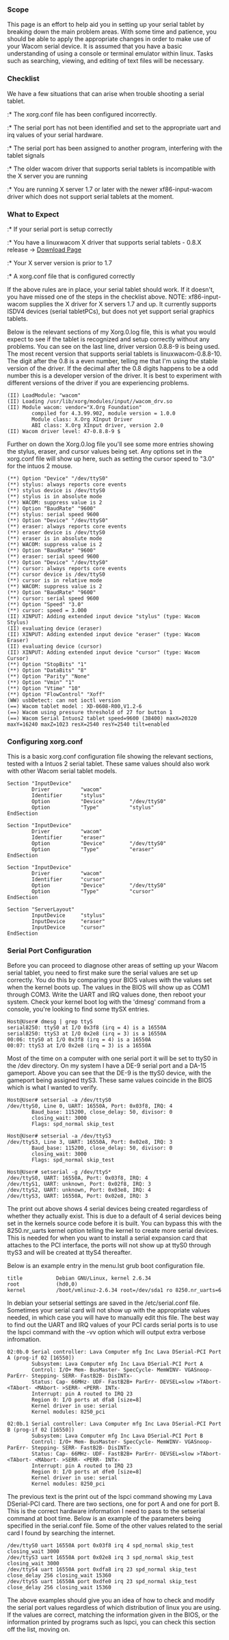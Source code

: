 === Scope ===

This page is an effort to help aid you in setting up your serial tablet by breaking down the main problem areas. With some
time and patience, you should be able to apply the appropriate changes in order to make use of your Wacom serial device. It is assumed that you have a basic understanding of using a console or terminal emulator within linux. Tasks such as searching, viewing, and editing of text files will be necessary.

=== Checklist ===

We have a few situations that can arise when trouble shooting a serial tablet.
:* The xorg.conf file has been configured incorrectly.
:* The serial port has not been identified and set to the appropriate uart and irq values of your serial hardware.
:* The serial port has been assigned to another program, interfering with the tablet signals
:* The older wacom driver that supports serial tablets is incompatible with the X server you are running
:* You are running X server 1.7 or later with the newer xf86-input-wacom driver which does not support serial tablets at the moment.

=== What to Expect ===

:* If your serial port is setup correctly
:* You have a linuxwacom X driver that supports serial tablets - 0.8.X release -> [https://sourceforge.net/projects/linuxwacom/files/ Download Page]
:* Your X server version is prior to 1.7
:* A xorg.conf file that is configured correctly

If the above rules are in place, your serial tablet should work. If it doesn't, you have missed one of the steps in the checklist above.
NOTE:  xf86-input-wacom supplies the X driver for X servers 1.7 and up.  It currently supports ISDV4 devices (serial tabletPCs), but does not yet support serial graphics tablets.

Below is the relevant sections of my Xorg.0.log file, this is what you would expect to see if the tablet is recognized and setup correctly without any problems. You can see on the last line, driver version 0.8.8-9 is being used. The most recent version that supports serial tablets is linuxwacom-0.8.8-10. The digit after the 0.8 is a even number, telling me that I'm using the stable version of the driver. If the decimal after the 0.8 digits happens to be a odd number this is a developer version of the driver. It is best to experiment with different versions of the driver if you are experiencing problems.

<pre>
(II) LoadModule: "wacom"
(II) Loading /usr/lib/xorg/modules/input//wacom_drv.so
(II) Module wacom: vendor="X.Org Foundation"
        compiled for 4.3.99.902, module version = 1.0.0
        Module class: X.Org XInput Driver
        ABI class: X.Org XInput driver, version 2.0
(II) Wacom driver level: 47-0.8.8-9 $
</pre>

Further on down the Xorg.0.log file you'll see some more entries showing the stylus, eraser, and cursor values being set. Any options set in the xorg.conf file will show up here, such as setting the cursor speed to "3.0" for the intuos 2 mouse.

<pre>
(**) Option "Device" "/dev/ttyS0"
(**) stylus: always reports core events
(**) stylus device is /dev/ttyS0
(**) stylus is in absolute mode
(**) WACOM: suppress value is 2
(**) Option "BaudRate" "9600"
(**) stylus: serial speed 9600
(**) Option "Device" "/dev/ttyS0"
(**) eraser: always reports core events
(**) eraser device is /dev/ttyS0
(**) eraser is in absolute mode
(**) WACOM: suppress value is 2
(**) Option "BaudRate" "9600"
(**) eraser: serial speed 9600
(**) Option "Device" "/dev/ttyS0"
(**) cursor: always reports core events
(**) cursor device is /dev/ttyS0
(**) cursor is in relative mode
(**) WACOM: suppress value is 2
(**) Option "BaudRate" "9600"
(**) cursor: serial speed 9600
(**) Option "Speed" "3.0"
(**) cursor: speed = 3.000
(II) XINPUT: Adding extended input device "stylus" (type: Wacom Stylus)
(II) evaluating device (eraser)
(II) XINPUT: Adding extended input device "eraser" (type: Wacom Eraser)
(II) evaluating device (cursor)
(II) XINPUT: Adding extended input device "cursor" (type: Wacom Cursor)
(**) Option "StopBits" "1"
(**) Option "DataBits" "8"
(**) Option "Parity" "None"
(**) Option "Vmin" "1"
(**) Option "Vtime" "10"
(**) Option "FlowControl" "Xoff"
(WW) usbDetect: can not ioctl version
(==) Wacom tablet model : XD-0608-R00,V1.2-6
(==) Wacom using pressure threshold of 27 for button 1
(==) Wacom Serial Intuos2 tablet speed=9600 (38400) maxX=20320 maxY=16240 maxZ=1023 resX=2540 resY=2540 tilt=enabled
</pre>

=== Configuring xorg.conf ===

This is a basic xorg.conf configuration file showing the relevant sections, tested with a Intuos 2 serial tablet. These same values should also work with other Wacom serial tablet models. 

<pre>
Section "InputDevice"
        Driver          "wacom"
        Identifier      "stylus"
        Option          "Device"        "/dev/ttyS0"
        Option          "Type"          "stylus"
EndSection

Section "InputDevice"
        Driver          "wacom"
        Identifier      "eraser"
        Option          "Device"        "/dev/ttyS0"
        Option          "Type"          "eraser"
EndSection

Section "InputDevice"
        Driver          "wacom"
        Identifier      "cursor"
        Option          "Device"        "/dev/ttyS0"
        Option          "Type"          "cursor"
EndSection

Section "ServerLayout"
        InputDevice     "stylus" 
        InputDevice     "eraser" 
        InputDevice     "cursor" 
EndSection
</pre>

=== Serial Port Configuration ===

Before you can proceed to diagnose other areas of setting up your Wacom serial tablet, you need to first make sure the serial values are set up correctly. You do this by comparing your BIOS values with the values set when the kernel boots up. The values in the BIOS will show up as COM1 through COM3. Write the UART and IRQ values done, then reboot your system. Check your kernel boot log with the 'dmesg' command from a console, you're looking to find some ttySX entries.

<pre>
Host@User# dmesg | grep ttyS
serial8250: ttyS0 at I/O 0x3f8 (irq = 4) is a 16550A
serial8250: ttyS3 at I/O 0x2e8 (irq = 3) is a 16550A
00:06: ttyS0 at I/O 0x3f8 (irq = 4) is a 16550A
00:07: ttyS3 at I/O 0x2e8 (irq = 3) is a 16550A
</pre>

Most of the time on a computer with one serial port it will be set to ttyS0 in the /dev directory. On my system I have a DE-9 serial port and a DA-15 gameport. Above you can see that the DE-9 is the ttyS0 device, with the gameport being assigned ttyS3. These same values coincide in the BIOS which is what I wanted to verify. 

<pre>
Host@User# setserial -a /dev/ttyS0
/dev/ttyS0, Line 0, UART: 16550A, Port: 0x03f8, IRQ: 4
        Baud_base: 115200, close_delay: 50, divisor: 0
        closing_wait: 3000
        Flags: spd_normal skip_test

Host@User# setserial -a /dev/ttyS3
/dev/ttyS3, Line 3, UART: 16550A, Port: 0x02e8, IRQ: 3
        Baud_base: 115200, close_delay: 50, divisor: 0
        closing_wait: 3000
        Flags: spd_normal skip_test

Host@User# setserial -g /dev/ttyS*
/dev/ttyS0, UART: 16550A, Port: 0x03f8, IRQ: 4
/dev/ttyS1, UART: unknown, Port: 0x02f8, IRQ: 3
/dev/ttyS2, UART: unknown, Port: 0x03e8, IRQ: 4
/dev/ttyS3, UART: 16550A, Port: 0x02e8, IRQ: 3
</pre>

The print out above shows 4 serial devices being created regardless of whether they actually exist. This is due to a default of 4 serial devices being set in the kernels source code before it is built. You can bypass this with the 8250.nr_uarts kernel option telling the kernel to create more serial devices. This is needed for when you want to install a serial expansion card that attaches to the PCI interface, the ports will not show up at ttyS0 through ttyS3 and will be created at ttyS4 thereafter.

Below is an example entry in the menu.lst grub boot configuration file. 

<pre>
title           Debian GNU/Linux, kernel 2.6.34
root            (hd0,0)
kernel          /boot/vmlinuz-2.6.34 root=/dev/sda1 ro 8250.nr_uarts=6
</pre>

In debian your setserial settings are saved in the /etc/serial.conf file. Sometimes your serial card will not show up with the appropriate values needed, in which case you will have to manually edit this file. The best way to find out the UART and IRQ values of your PCI cards serial ports is to use the lspci command with the -vv option which will output extra verbose infromation. 

<pre>
02:0b.0 Serial controller: Lava Computer mfg Inc Lava DSerial-PCI Port A (prog-if 02 [16550])
        Subsystem: Lava Computer mfg Inc Lava DSerial-PCI Port A
        Control: I/O+ Mem- BusMaster- SpecCycle- MemWINV- VGASnoop- ParErr- Stepping- SERR- FastB2B- DisINTx-
        Status: Cap- 66MHz- UDF- FastB2B+ ParErr- DEVSEL=slow >TAbort- <TAbort- <MAbort- >SERR- <PERR- INTx-
        Interrupt: pin A routed to IRQ 23
        Region 0: I/O ports at dfa8 [size=8]
        Kernel driver in use: serial
        Kernel modules: 8250_pci

02:0b.1 Serial controller: Lava Computer mfg Inc Lava DSerial-PCI Port B (prog-if 02 [16550])
        Subsystem: Lava Computer mfg Inc Lava DSerial-PCI Port B
        Control: I/O+ Mem- BusMaster- SpecCycle- MemWINV- VGASnoop- ParErr- Stepping- SERR- FastB2B- DisINTx-
        Status: Cap- 66MHz- UDF- FastB2B+ ParErr- DEVSEL=slow >TAbort- <TAbort- <MAbort- >SERR- <PERR- INTx-
        Interrupt: pin A routed to IRQ 23
        Region 0: I/O ports at dfe0 [size=8]
        Kernel driver in use: serial
        Kernel modules: 8250_pci
</pre>

The previous text is the print out of the lspci command showing my Lava DSerial-PCI card. There are two sections, one for port A and one for port B. This is the correct hardware information I need to pass to the setserial command at boot time. Below is an example of the parameters being specified in the serial.conf file. Some of the other values related to the serial card I found by searching the internet.

<pre>
/dev/ttyS0 uart 16550A port 0x03f8 irq 4 spd_normal skip_test closing_wait 3000
/dev/ttyS3 uart 16550A port 0x02e8 irq 3 spd_normal skip_test closing_wait 3000
/dev/ttyS4 uart 16550A port 0xdfa8 irq 23 spd_normal skip_test close_delay 256 closing_wait 15360
/dev/ttyS5 uart 16550A port 0xdfe0 irq 23 spd_normal skip_test close_delay 256 closing_wait 15360
</pre>

The above examples should give you an idea of how to check and modify the serial port values regardless of which distribution of linux you are using. If the values are correct, matching the information given in the BIOS, or the information printed by programs such as lspci, you can check this section off the list, moving on.